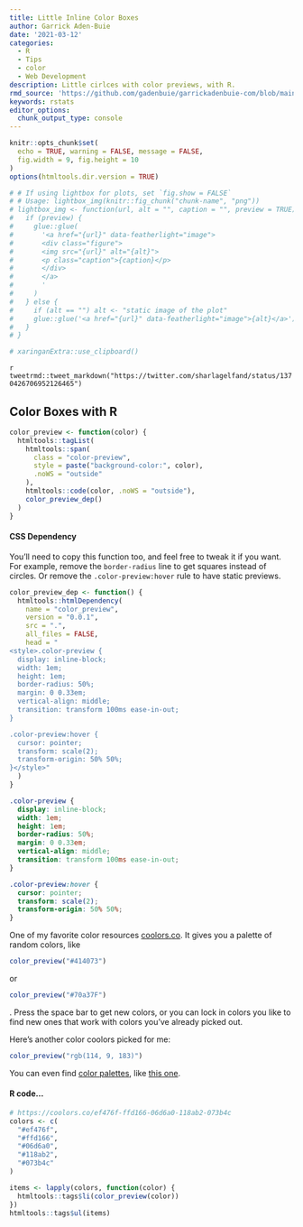 ```yaml
---
title: Little Inline Color Boxes
author: Garrick Aden-Buie
date: '2021-03-12'
categories:
  - R
  - Tips
  - color
  - Web Development
description: Little cirlces with color previews, with R.
rmd_source: 'https://github.com/gadenbuie/garrickadenbuie-com/blob/main/content/blog/2021/little-inline-color-boxes'
keywords: rstats
editor_options:
  chunk_output_type: console
---
```


<!-- Links -->

```r
knitr::opts_chunk$set(
  echo = TRUE, warning = FALSE, message = FALSE,
  fig.width = 9, fig.height = 10
)
options(htmltools.dir.version = TRUE)

# # If using lightbox for plots, set `fig.show = FALSE`
# # Usage: lightbox_img(knitr::fig_chunk("chunk-name", "png"))
# lightbox_img <- function(url, alt = "", caption = "", preview = TRUE) {
#   if (preview) {
#     glue::glue(
#       '<a href="{url}" data-featherlight="image">
#       <div class="figure">
#       <img src="{url}" alt="{alt}">
#       <p class="caption">{caption}</p>
#       </div>
#       </a>
#       '
#     )
#   } else {
#     if (alt == "") alt <- "static image of the plot"
#     glue::glue('<a href="{url}" data-featherlight="image">{alt}</a>')
#   }
# }

# xaringanExtra::use_clipboard()
```

`r tweetrmd::tweet_markdown("https://twitter.com/sharlagelfand/status/1370426706952126465")`

## Color Boxes with R

```r
color_preview <- function(color) {
  htmltools::tagList(
    htmltools::span(
      class = "color-preview",
      style = paste("background-color:", color),
      .noWS = "outside"
    ),
    htmltools::code(color, .noWS = "outside"),
    color_preview_dep()
  )
}
```

<h4 id="code-cal" class="js-expandmore expand-for-code">CSS Dependency</h4>

<div class="js-to_expand">

You'll need to copy this function too,
and feel free to tweak it if you want.
For example, remove the `border-radius` line to get squares instead of circles.
Or remove the `.color-preview:hover` rule to have static previews.

```r
color_preview_dep <- function() {
  htmltools::htmlDependency(
    name = "color_preview",
    version = "0.0.1",
    src = ".",
    all_files = FALSE,
    head = "
<style>.color-preview {
  display: inline-block;
  width: 1em;
  height: 1em;
  border-radius: 50%;
  margin: 0 0.33em;
  vertical-align: middle;
  transition: transform 100ms ease-in-out;
}

.color-preview:hover {
  cursor: pointer;
  transform: scale(2);
  transform-origin: 50% 50%;
}</style>"
  )
}
```

</div>

```css
.color-preview {
  display: inline-block;
  width: 1em;
  height: 1em;
  border-radius: 50%;
  margin: 0 0.33em;
  vertical-align: middle;
  transition: transform 100ms ease-in-out;
}

.color-preview:hover {
  cursor: pointer;
  transform: scale(2);
  transform-origin: 50% 50%;
}
```

One of my favorite color resources [coolors.co](https://coolors.co).
It gives you a palette of random colors,
like
```r
color_preview("#414073")
```
or
```r
color_preview("#70a37F")
```
. Press the space bar to get new colors,
or you can lock in colors you like to find new ones that work
with colors you've already picked out.

Here's another color coolors picked for me:

```r
color_preview("rgb(114, 9, 183)")
```

You can even find [color palettes](https://coolors.co/palettes/trending),
like [this one](https://coolors.co/ef476f-ffd166-06d6a0-118ab2-073b4c).

<h4 id="code-cal" class="js-expandmore expand-for-code">R code...</h4>

<div class="js-to_expand">

```r
# https://coolors.co/ef476f-ffd166-06d6a0-118ab2-073b4c
colors <- c(
  "#ef476f",
  "#ffd166",
  "#06d6a0",
  "#118ab2",
  "#073b4c"
)

items <- lapply(colors, function(color) {
  htmltools::tags$li(color_preview(color))
})
htmltools::tags$ul(items)
```

</div>

```r
```